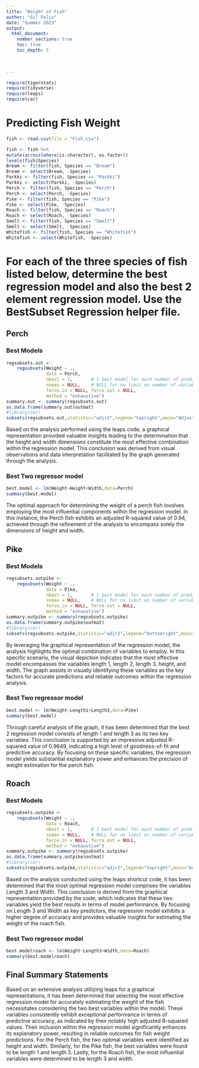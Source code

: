 ```yaml
---
title: "Weight of Fish"
author: "Gil Felix"
date: "Summer 2023"  
output: 
  html_document:
    number_sections: true
    toc: true
    toc_depth: 5

 
    
---
```



```r
require(tigerstats)
require(tidyverse)
require(leaps)
require(car)
```

# Predicting Fish Weight
```r
fish <- read.csv(file = "Fish.csv")
```

```r
 
fish <- fish %>%
mutate(across(where(is.character), as.factor))
levels(fish$Species)
Bream <- filter(fish, Species == "Bream")
Bream <- select(Bream, -Species) 
Parkki <- filter(fish, Species == "Parkki")
Parkki <- select(Parkki, -Species) 
Perch <- filter(fish, Species == "Perch")
Perch <- select(Perch, -Species) 
Pike <- filter(fish, Species == "Pike")
Pike <- select(Pike, -Species) 
Roach <- filter(fish, Species == "Roach")
Roach <- select(Roach, -Species) 
Smelt <- filter(fish, Species == "Smelt")
Smelt <- select(Smelt, -Species) 
Whitefish <- filter(fish, Species == "Whitefish")
Whitefish <- select(Whitefish, -Species) 
```

# For each of the three species of fish listed below, determine the best regression model and also the best 2 element regression model. Use the BestSubset Regression helper file.


## Perch

### Best Models



```r
regsubsets.out <-
    regsubsets(Weight ~ .,
               data = Perch,
               nbest = 1,       # 1 best model for each number of predictors
               nvmax = NULL,    # NULL for no limit on number of variables
               force.in = NULL, force.out = NULL,
               method = "exhaustive")
summary.out <- summary(regsubsets.out)
as.data.frame(summary.out$outmat)
#library(car)
subsets(regsubsets.out,statistic="adjr2",legend="topright",main="Adjusted R^2")
```
Based on the analysis performed using the leaps code, a graphical representation provided valuable insights leading to the determination that the height and width dimensions constitute the most effective combination within the regression model. This conclusion was derived from visual observations and data interpretation facilitated by the graph generated through the analysis.


### Best Two regressor model


```r
best.model <- lm(Weight~Height+Width,data=Perch)
summary(best.model)
```

The optimal approach for determining the weight of a perch fish involves employing the most influential components within the regression model. In this instance, the Perch fish exhibits an adjusted R-squared value of 0.94, achieved through the refinement of the analysis to encompass solely the dimensions of height and width.

## Pike

### Best Models

```r
regsubsets.outpike <-
    regsubsets(Weight ~ .,
               data = Pike,
               nbest = 1,       # 1 best model for each number of predictors
               nvmax = NULL,    # NULL for no limit on number of variables
               force.in = NULL, force.out = NULL,
               method = "exhaustive")
summary.outpike <- summary(regsubsets.outpike)
as.data.frame(summary.outpike$outmat)
#library(car)
subsets(regsubsets.outpike,statistic="adjr2",legend="bottomright",main="Adjusted R^2")
```
By leveraging the graphical representation of the regression model, the analysis highlights the optimal combination of variables to employ. In this specific scenario, the visual depiction indicates that the most effective model encompasses the variables length 1, length 2, length 3, height, and width. The graph assists in visually identifying these variables as the key factors for accurate predictions and reliable outcomes within the regression analysis.

### Best Two regressor model

```r
best.model <- lm(Weight~Length1+Length3,data=Pike)
summary(best.model)
```
Through careful analysis of the graph, it has been determined that the best 2 regression model consists of length 1 and length 3 as its two key variables. This conclusion is supported by an impressive adjusted R-squared value of 0.9649, indicating a high level of goodness-of-fit and predictive accuracy. By focusing on these specific variables, the regression model yields substantial explanatory power and enhances the precision of weight estimation for the perch fish.

## Roach

### Best Models


```r
regsubsets.outpike <-
    regsubsets(Weight ~ .,
               data = Roach,
               nbest = 1,       # 1 best model for each number of predictors
               nvmax = NULL,    # NULL for no limit on number of variables
               force.in = NULL, force.out = NULL,
               method = "exhaustive")
summary.outpike <- summary(regsubsets.outpike)
as.data.frame(summary.outpike$outmat)
#library(car)
subsets(regsubsets.outpike,statistic="adjr2",legend="topright",main="Adjusted R^2")
```
Based on the analysis conducted using the leaps shortcut code, it has been determined that the most optimal regression model comprises the variables Length 3 and Width. This conclusion is derived from the graphical representation provided by the code, which indicates that these two variables yield the best results in terms of model performance. By focusing on Length 3 and Width as key predictors, the regression model exhibits a higher degree of accuracy and provides valuable insights for estimating the weight of the roach fish.


### Best Two regressor model

```r
best.modelroach <- lm(Weight~Length3+Width,data=Roach)
summary(best.modelroach)
```

## Final Summary Statements

Based on an extensive analysis utilizing leaps for a graphical representations, it has been determined that selecting the most effective regression model for accurately estimating the weight of the fish necessitates considering the two best variables within the model. These variables consistently exhibit exceptional performance in terms of predictive accuracy, as indicated by their notably high adjusted R-squared values. Their inclusion within the regression model significantly enhances its explanatory power, resulting in reliable outcomes for fish weight predictions. For the Perch fish, the two optimal variables were identified as height and width. Similarly, for the Pike fish, the best variables were found to be length 1 and length 3. Lastly, for the Roach fish, the most influential variables were determined to be length 3 and width.